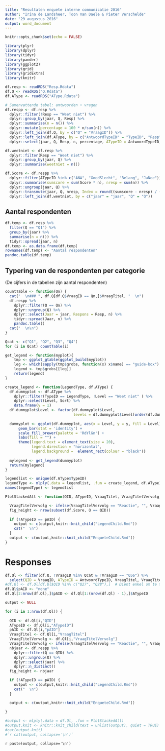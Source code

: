 ```yaml
---
title: "Resultaten enquete interne communicatie 2016"
author: "Irina de Landsheer, Toon Van Daele & Pieter Verschelde"
date: "29 augustus 2016"
output: word_document
---
```


```r
knitr::opts_chunk$set(echo = FALSE)

library(plyr)
library(dplyr)
library(tidyr)
library(pander)
library(ggplot2)
library(grid)
library(gridExtra)
library(knitr)
```

```r
df.resp <- readRDS("Resp.Rdata")
df.Q <- readRDS("Q.Rdata")
df.AType <- readRDS("AType.Rdata")
```

```r
# Samenvattende tabel: antwoorden + vragen
df.respp <- df.resp %>%
  dplyr::filter(!Resp == "Weet niet") %>%
  dplyr::group_by(jaar, Q, Resp) %>%
  dplyr::summarise(n = n()) %>%
  dplyr::mutate(percentage = 100 * n/sum(n)) %>%
  dplyr::left_join(df.Q, by = c("Q" = "VraagID")) %>%
  dplyr::left_join(df.AType, by = c("AntwoordTypeID" = "TypeID", "Resp" = "Level")) %>%
  dplyr::select(jaar, Q, Resp, n, percentage, ATypeID = AntwoordTypeID, Sort = Sort.y, Score)

df.weetniet <- df.resp %>%
  dplyr::filter(Resp == "Weet niet") %>%
  dplyr::group_by(jaar, Q) %>%
  dplyr::summarise(weetniet = n())

df.Score <- df.respp %>%
  dplyr::filter(ATypeID %in% c("ANA", "GoedSlecht", "Belang", "JaNee")) %>%
  dplyr::summarise(sumscore = sum(Score * n), nresp = sum(n)) %>%
  dplyr::ungroup(jaar, Q) %>%
  dplyr::transmute(jaar, Q, nresp, Index = round((sumscore - nresp) / (nresp * 4) * 100,1)) %>%
  dplyr::left_join(df.weetniet, by = c("jaar" = "jaar", "Q" = "Q"))
```

## Aantal respondenten

```r
df.temp <- df.resp %>%
  filter(Q == "Q1") %>%
  group_by(jaar) %>%
  summarise(n = n()) %>%
  tidyr::spread(jaar, n)
df.temp <- as.data.frame(df.temp)
rownames(df.temp) <- "Aantal respondenten"
pandoc.table(df.temp)
```

## Typering van de respondenten per categorie

(De cijfers in de tabellen zijn aantal respondenten)

```r
countTable <- function(Qn) { 
  cat("  \n### ", df.Q[df.Q$VraagID == Qn,]$VraagTitel, "  \n")
  df.respp %>%
    dplyr::filter(Q == Qn) %>%
    dplyr::ungroup(Q) %>%
    dplyr::select(Jaar = jaar, Respons = Resp, n) %>%
    tidyr::spread(Jaar, n) %>%
    pandoc.table()
  cat("  \n\n")
}

Qcat <- c("Q1", "Q2", "Q3", "Q4")
for (i in Qcat) countTable(i)
```

```r
get_legend <- function(myplot){
    tmp <- ggplot_gtable(ggplot_build(myplot))
    leg <- which(sapply(tmp$grobs, function(x) x$name) == "guide-box")
    legend <- tmp$grobs[[leg]]
    return(legend)
}

create_legend <- function(LegendType, df.AType) {
  df.dummyplot <- df.AType %>%
    dplyr::filter(TypeID == LegendType, !Level == "Weet niet" ) %>%
    dplyr::select(Level, Sort) %>%
    data.frame(y = 1)
  df.dummyplot$Level <- factor(df.dummyplot$Level,
                               levels = df.dummyplot$Level[order(df.dummyplot$Sort)])
    
  dummyplot <- ggplot(df.dummyplot, aes(x = Level, y = y, fill = Level)) +
      geom_bar(stat = 'identity') +
      scale_fill_brewer(palette = 'RdYlGn') +
      labs(fill = "") +
      theme(legend.text = element_text(size = 20),
            legend.direction = "horizontal",
            legend.background =  element_rect(colour = "black"))
  
  mylegend <- get_legend(dummyplot)
  return(mylegend)
}

legendlist <- unique(df.AType$TypeID)
legendType <- mlply(.data = legendlist, .fun = create_legend, df.AType)
names(legendType) <- legendlist
```

```r
PlotStackedAll <- function(QID, ATypeID, VraagTitel, VraagTitelVervolg, pAID) {

  VraagTitelVervolg <- ifelse(VraagTitelVervolg == "Reactie", "", VraagTitelVervolg)
  fig_height <- nrow(subset(df.Score, Q == QID))
  
  if (!ATypeID == pAID) {
    output <- c(output,knitr::knit_child("LegendChild.Rmd"))
    cat("  \n")
  }
  output <- c(output,knitr::knit_child("EnqueteChild.Rmd"))
}
```

# Responses

```r
df.Ql <- filter(df.Q, !VraagID %in% Qcat & !VraagID == "Q56") %>%
  select(QID = VraagID, ATypeID = AntwoordTypeID, VraagTitel, VraagTitelVervolg)
#df.Ql <- df.Ql[df.Ql$QID %in% c("Q27", "Q28"),]  # Dient enkel om te testen
df.Ql$pAID <- "none"
df.Ql[2:nrow(df.Ql),]$pAID <- df.Ql[1:(nrow(df.Ql) - 1),]$ATypeID

output <- NULL

for (i in 1:nrow(df.Ql)) {
  
  QID <- df.Ql[i,"QID"]
  ATypeID <- df.Ql[i,"ATypeID"]
  pAID <- df.Ql[i,"pAID"]
  VraagTitel <- df.Ql[i,"VraagTitel"]
  VraagTitelVervolg <- df.Ql[i,"VraagTitelVervolg"]
  VraagTitelVervolg <- ifelse(VraagTitelVervolg == "Reactie", "", VraagTitelVervolg)
  nbjaar <- df.respp %>% 
    dplyr::filter(Q == QID) %>%
    dplyr::ungroup(Q) %>%
    dplyr::select(jaar) %>%
    dplyr::n_distinct()
  fig_height <- nbjaar

  if (!ATypeID == pAID) {
    output <- c(output,knitr::knit_child("LegendChild.Rmd"))
    cat("  \n")
  }

  output <- c(output,knitr::knit_child("EnqueteChild.Rmd"))
  
}

#output <- mlply(.data = df.Ql, .fun = PlotStackedAll)
#output.knit <- knitr::knit_child(text = unlist(output), quiet = TRUE)
#cat(output.knit)
#`r cat(output, collapse='\n')`
```

`r paste(output, collapse='\n')`
